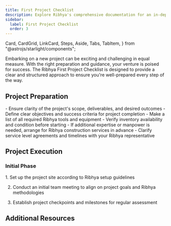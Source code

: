 ```yaml
---
title: First Project Checklist
description: Explore Ribhya's comprehensive documentation for an in-depth look at our premium tools and construction services.
sidebar:
  label: First Project Checklist
  order: 3
---
```

  Card,
  CardGrid,
  LinkCard,
  Steps,
  Aside,
  Tabs,
  TabItem,
} from "@astrojs/starlight/components";

Embarking on a new project can be exciting and challenging in equal measure. With the right preparation and guidance, your venture is poised for success. The Ribhya First Project Checklist is designed to provide a clear and structured approach to ensure you're well-prepared every step of the way.

## Project Preparation

<CardGrid>
  <Card title="Scope and Objectives">
    - Ensure clarity of the project's scope, deliverables, and desired outcomes
    - Define clear objectives and success criteria for project completion
  </Card>
  <Card title="Tools and Equipment">
    - Make a list of all required Ribhya tools and equipment
    - Verify inventory availability and condition before starting
  </Card>
  <Card title="Arranging Services">
    - If additional expertise or manpower is needed, arrange for Ribhya construction services in advance
    - Clarify service level agreements and timelines with your Ribhya representative
  </Card>
</CardGrid>

## Project Execution
### Initial Phase
<Steps>
1. Set up the project site according to Ribhya setup guidelines

2. Conduct an initial team meeting to align on project goals and Ribhya methodologies

3. Establish project checkpoints and milestones for regular assessment
</Steps>


## Additional Resources
<CardGrid>
<LinkCard
  title="Detailed Guides"
  description="Access in-depth documentation and user manuals for Ribhya tools and services."
  href="/guides/getting-started"
/>
<LinkCard
  title="Support Contacts"
  description="Keep handy the contact details for Ribhya support, available for assistance throughout your project."
  href="/guides/getting-started"
/>
<LinkCard
  title="Advanced Learning"
  description="Explore further educational resources provided by Ribhya to refine your skills and knowledge base."
  href="/guides/getting-started"
/>
</CardGrid>
